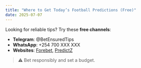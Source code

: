 ```yaml
---
title: "Where to Get Today’s Football Predictions (Free)"
date: 2025-07-07
---
```


Looking for reliable tips? Try these **free channels**:

- **Telegram**: @BetEnsuredTips  
- **WhatsApp**: +254 700 XXX XXX  
- **Websites**: [Forebet](https://www.forebet.com), [PredictZ](https://www.predictz.com)  

> ⚠️ Bet responsibly and set a budget.  

